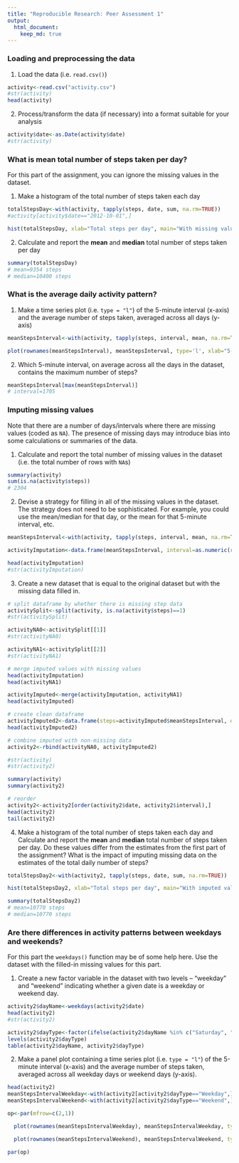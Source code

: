 ```yaml
---
title: "Reproducible Research: Peer Assessment 1"
output: 
  html_document:
    keep_md: true
---
```



### Loading and preprocessing the data

1. Load the data (i.e. `read.csv()`)

```r
activity<-read.csv("activity.csv")
#str(activity)
head(activity)
```

2. Process/transform the data (if necessary) into a format suitable for your analysis

```r
activity$date<-as.Date(activity$date)
#str(activity)
```

### What is mean total number of steps taken per day?

For this part of the assignment, you can ignore the missing values in
the dataset.

1. Make a histogram of the total number of steps taken each day

```r
totalStepsDay<-with(activity, tapply(steps, date, sum, na.rm=TRUE))
#activity[activity$date=="2012-10-01",]

hist(totalStepsDay, xlab="Total steps per day", main="With missing values")
```

2. Calculate and report the **mean** and **median** total number of steps taken per day

```r
summary(totalStepsDay)
# mean=9354 steps
# median=10400 steps
```

### What is the average daily activity pattern?

1. Make a time series plot (i.e. `type = "l"`) of the 5-minute interval (x-axis) and the average number of steps taken, averaged across all days (y-axis)

```r
meanStepsInterval<-with(activity, tapply(steps, interval, mean, na.rm=TRUE))

plot(rownames(meanStepsInterval), meanStepsInterval, type='l', xlab="5-min interval", ylab="Mean steps per interval", main="Daily activity pattern")
```

2. Which 5-minute interval, on average across all the days in the dataset, contains the maximum number of steps?

```r
meanStepsInterval[max(meanStepsInterval)]
# interval=1705
```

### Imputing missing values

Note that there are a number of days/intervals where there are missing
values (coded as `NA`). The presence of missing days may introduce
bias into some calculations or summaries of the data.

1. Calculate and report the total number of missing values in the dataset (i.e. the total number of rows with `NA`s)

```r
summary(activity)
sum(is.na(activity$steps))
# 2304
```

2. Devise a strategy for filling in all of the missing values in the dataset. The strategy does not need to be sophisticated. For example, you could use the mean/median for that day, or the mean for that 5-minute interval, etc.

```r
meanStepsInterval<-with(activity, tapply(steps, interval, mean, na.rm=TRUE))

activityImputation<-data.frame(meanStepsInterval, interval=as.numeric(rownames(meanStepsInterval)))

head(activityImputation)
#str(activityImputation)
```

3. Create a new dataset that is equal to the original dataset but with the missing data filled in.

```r
# split dataframe by whether there is missing step data
activitySplit<-split(activity, is.na(activity$steps)==1)
#str(activitySplit)

activityNA0<-activitySplit[[1]]
#str(activityNA0)

activityNA1<-activitySplit[[2]]
#str(activityNA1)

# merge imputed values with missing values
head(activityImputation)
head(activityNA1)

activityImputed<-merge(activityImputation, activityNA1)
head(activityImputed)

# create clean dataframe
activityImputed2<-data.frame(steps=activityImputed$meanStepsInterval, date=activityImputed$date, interval=activityImputed$interval)
head(activityImputed2)

# combine imputed with non-missing data
activity2<-rbind(activityNA0, activityImputed2)

#str(activity)
#str(activity2)

summary(activity)
summary(activity2)

# reorder
activity2<-activity2[order(activity2$date, activity2$interval),]
head(activity2)
tail(activity2)
```

4. Make a histogram of the total number of steps taken each day and Calculate and report the **mean** and **median** total number of steps taken per day. Do these values differ from the estimates from the first part of the assignment? What is the impact of imputing missing data on the estimates of the total daily number of steps?

```r
totalStepsDay2<-with(activity2, tapply(steps, date, sum, na.rm=TRUE))

hist(totalStepsDay2, xlab="Total steps per day", main="With imputed values")

summary(totalStepsDay2)
# mean=10770 steps
# median=10770 steps
```

### Are there differences in activity patterns between weekdays and weekends?

For this part the `weekdays()` function may be of some help here. Use
the dataset with the filled-in missing values for this part.

1. Create a new factor variable in the dataset with two levels -- "weekday" and "weekend" indicating whether a given date is a weekday or weekend day.

```r
activity2$dayName<-weekdays(activity2$date)
head(activity2)
#str(activity2)

activity2$dayType<-factor(ifelse(activity2$dayName %in% c("Saturday", "Sunday"), "Weekend", "Weekday"))
levels(activity2$dayType)
table(activity2$dayName, activity2$dayType) 
```

2. Make a panel plot containing a time series plot (i.e. `type = "l"`) of the 5-minute interval (x-axis) and the average number of steps taken, averaged across all weekday days or weekend days (y-axis).

```r

head(activity2)
meanStepsIntervalWeekday<-with(activity2[activity2$dayType=="Weekday",], tapply(steps, interval, mean, na.rm=TRUE))
meanStepsIntervalWeekend<-with(activity2[activity2$dayType=="Weekend",], tapply(steps, interval, mean, na.rm=TRUE))

op<-par(mfrow=c(2,1))

  plot(rownames(meanStepsIntervalWeekday), meanStepsIntervalWeekday, type='l', xlab="5-min interval", ylab="Mean steps per interval", main="Weekday activity pattern")

  plot(rownames(meanStepsIntervalWeekend), meanStepsIntervalWeekend, type='l', xlab="5-min interval", ylab="Mean steps per interval", main="Weekend activity pattern")

par(op)

```

